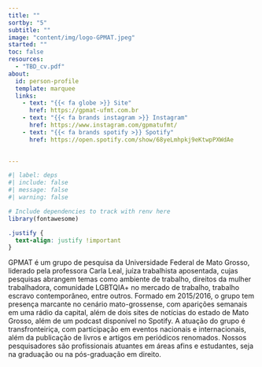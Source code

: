 ```yaml
---
title: ""
sortby: "5"
subtitle: ""
image: "content/img/logo-GPMAT.jpeg"
started: ""
toc: false
resources: 
  - "TBD_cv.pdf"
about:
  id: person-profile
  template: marquee
  links:
    - text: "{{< fa globe >}} Site"
      href: https://gpmat-ufmt.com.br 
    - text: "{{< fa brands instagram >}} Instagram"
      href: https://www.instagram.com/gpmatufmt/      
    - text: "{{< fa brands spotify >}} Spotify"
      href: https://open.spotify.com/show/68yeLmhpkj9eKtwpPXWdAe   

              
---
```



:::{#person-profile}
:::

```r
#| label: deps
#| include: false
#| message: false
#| warning: false

# Include dependencies to track with renv here
library(fontawesome)

```

```css
.justify {
  text-align: justify !important
}
```

::: {.justify}

GPMAT é um grupo de pesquisa da Universidade Federal de Mato Grosso, liderado pela professora Carla Leal, juíza trabalhista aposentada, cujas pesquisas abrangem temas como ambiente de trabalho, direitos da mulher trabalhadora, comunidade LGBTQIA+ no mercado de trabalho, trabalho escravo contemporâneo, entre outros. Formado em 2015/2016, o grupo tem presença marcante no cenário mato-grossense, com aparições semanais em uma rádio da capital, além de dois sites de notícias do estado de Mato Grosso, além de um podcast disponível no Spotify. A atuação do grupo é transfronteiriça, com participação em eventos nacionais e internacionais, além da publicação de livros e artigos em periódicos renomados. Nossos pesquisadores são profissionais atuantes em áreas afins e estudantes, seja na graduação ou na pós-graduação em direito.


:::